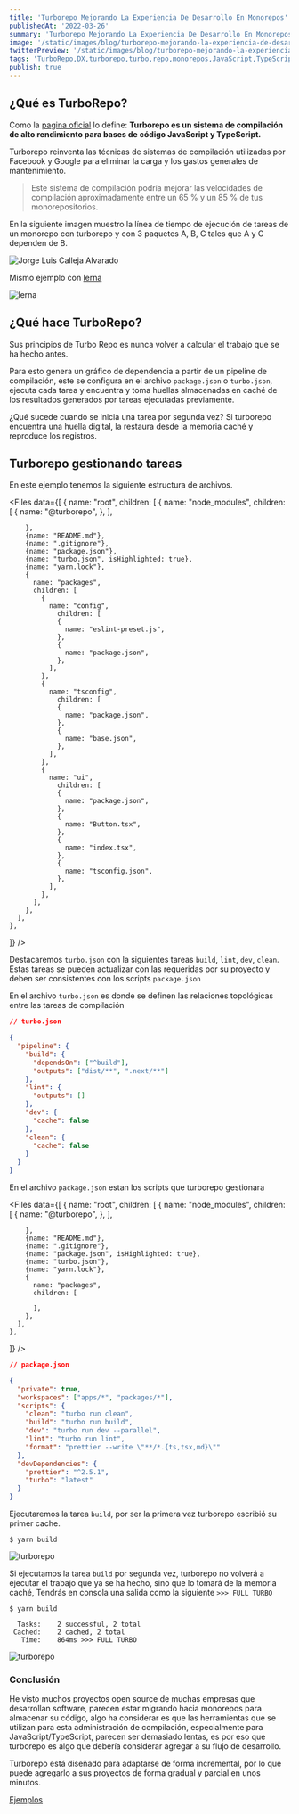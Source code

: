 ```yaml
---
title: 'Turborepo Mejorando La Experiencia De Desarrollo En Monorepos'
publishedAt: '2022-03-26'
summary: 'Turborepo Mejorando La Experiencia De Desarrollo En Monorepos, será una gran tendencia este año 2022, por lo que rápidamente me di a la tarea de escribir y tratar de explicar qué es, cómo usar TurboRepo y cómo reinventa las técnicas del sistema de compilación para mejorar la experiencia de desarrollo con monorepos'
image: '/static/images/blog/turborepo-mejorando-la-experiencia-de-desarrollo-en-monorepos/preview.png'
twitterPreview: '/static/images/blog/turborepo-mejorando-la-experiencia-de-desarrollo-en-monorepos/twitter_preview.jpeg'
tags: 'TurboRepo,DX,turborepo,turbo,repo,monorepos,JavaScript,TypeScript,next,vercel'
publish: true
---
```


## ¿Qué es TurboRepo?

Como la [pagina oficial](https://turborepo.org/) lo define: **Turborepo es un sistema de compilación de alto rendimiento para bases de código JavaScript y TypeScript.**

Turborepo reinventa las técnicas de sistemas de compilación utilizadas por Facebook y Google para eliminar la carga y los gastos generales de mantenimiento.

> Este sistema de compilación podría mejorar las velocidades de compilación aproximadamente entre un 65 % y un 85 % de tus monorepositorios.

En la siguiente imagen muestro la línea de tiempo de ejecución de tareas de un monorepo con turborepo y con 3 paquetes A, B, C tales que A y C dependen de B.

<Image
  alt="Jorge Luis Calleja Alvarado"
  src="/static/images/blog/turborepo-mejorando-la-experiencia-de-desarrollo-en-monorepos/turborepo-line.png"
  width={125}
  height={70}
  layout="responsive"
  quality="100"
  priority
/>

Mismo ejemplo con [lerna](https://lerna.js.org/)

<Image
  alt="lerna"
  src="/static/images/blog/turborepo-mejorando-la-experiencia-de-desarrollo-en-monorepos/lerna-line.png"
  width={125}
  height={70}
  layout="responsive"
  quality="100"
  priority
/>

## ¿Qué hace TurboRepo?

Sus principios de Turbo Repo es nunca volver a calcular el trabajo que se ha hecho antes.

Para esto genera un gráfico de dependencia a partir de un pipeline de compilación, este se configura en el archivo `package.json` o `turbo.json`, ejecuta cada tarea y encuentra y toma huellas almacenadas en caché de los resultados generados por tareas ejecutadas previamente.

¿Qué sucede cuando se inicia una tarea por segunda vez? Si turborepo encuentra una huella digital, la restaura desde la memoria caché y reproduce los registros.

## Turborepo gestionando tareas

En este ejemplo tenemos la siguiente estructura de archivos.

<Files
  data={[
    {
      name: "root",
      children: [
        {
          name: "node_modules",
          children: [
            {
              name: "@turborepo",
            },
          ],

        },
        {name: "README.md"},
        {name: ".gitignore"},
        {name: "package.json"},
        {name: "turbo.json", isHighlighted: true},
        {name: "yarn.lock"},
        {
          name: "packages",
          children: [
            {
              name: "config",
                children: [
                {
                  name: "eslint-preset.js",
                },
                {
                  name: "package.json",
                },
              ],
            },
            {
              name: "tsconfig",
                children: [
                {
                  name: "package.json",
                },
                {
                  name: "base.json",
                },
              ],
            },
            {
              name: "ui",
                children: [
                {
                  name: "package.json",
                },
                {
                  name: "Button.tsx",
                },
                {
                  name: "index.tsx",
                },
                {
                  name: "tsconfig.json",
                },
              ],
            },
          ],
        },
      ],
    },
]}
/> 

Destacaremos `turbo.json` con la siguientes tareas `build`, `lint`, `dev`, `clean`. Estas tareas se pueden actualizar con las requeridas por su proyecto y deben ser consistentes con los scripts `package.json`

En el archivo `turbo.json` es donde se definen las relaciones topológicas entre las tareas de compilación

```json {5-7,9-10,12-13, 15-16}
// turbo.json

{
  "pipeline": {
    "build": {
      "dependsOn": ["^build"],
      "outputs": ["dist/**", ".next/**"]
    },
    "lint": {
      "outputs": []
    },
    "dev": {
      "cache": false
    },
    "clean": {
      "cache": false
    }
  }
}
```

En el archivo `package.json` estan los scripts que turborepo gestionara


<Files
  data={[
    {
      name: "root",
      children: [
        {
          name: "node_modules",
          children: [
            {
              name: "@turborepo",
            },
          ],

        },
        {name: "README.md"},
        {name: ".gitignore"},
        {name: "package.json", isHighlighted: true},
        {name: "turbo.json"},
        {name: "yarn.lock"},
        {
          name: "packages",
          children: [
 
          ],
        },
      ],
    },
]}
/> 


```json
// package.json

{
  "private": true,
  "workspaces": ["apps/*", "packages/*"],
  "scripts": {
    "clean": "turbo run clean",
    "build": "turbo run build",
    "dev": "turbo run dev --parallel",
    "lint": "turbo run lint",
    "format": "prettier --write \"**/*.{ts,tsx,md}\""
  },
  "devDependencies": {
    "prettier": "^2.5.1",
    "turbo": "latest"
  }
}
```

Ejecutaremos la tarea `build`, por ser la primera vez turborepo escribió su primer cache.

```
$ yarn build
```

<Image
  alt="turborepo"
  src="/static/images/blog/turborepo-mejorando-la-experiencia-de-desarrollo-en-monorepos/turborepo_1.gif"
  width={125}
  height={70}
  layout="responsive"
  quality="100"
  priority
/>

Si ejecutamos la tarea `build` por segunda vez, turborepo no volverá a ejecutar el trabajo que ya se ha hecho, sino
que lo tomará de la memoria caché, Tendrás en consola una salida como la siguiente `>>> FULL TURBO`

```
$ yarn build
```

```text />>> FULL TURBO/#v
  Tasks:    2 successful, 2 total
 Cached:    2 cached, 2 total
   Time:    864ms >>> FULL TURBO
```

<Image
  alt="turborepo"
  src="/static/images/blog/turborepo-mejorando-la-experiencia-de-desarrollo-en-monorepos/turborepo_2.gif"
  width={125}
  height={70}
  layout="responsive"
  quality="100"
  priority
/>

### Conclusión

He visto muchos proyectos open source de muchas empresas que desarrollan software, parecen estar migrando hacia monorepos para almacenar su código, algo ha considerar es que las herramientas que se utilizan para esta administración de compilación, especialmente para JavaScript/TypeScript, parecen ser demasiado lentas, es por eso que turborepo es algo que debería considerar agregar a su flujo de desarrollo.

Turborepo está diseñado para adaptarse de forma incremental, por lo que puede agregarlo a sus proyectos de forma gradual y parcial en unos minutos.

[Ejemplos](https://github.com/vercel/turborepo/tree/main/examples/basic)